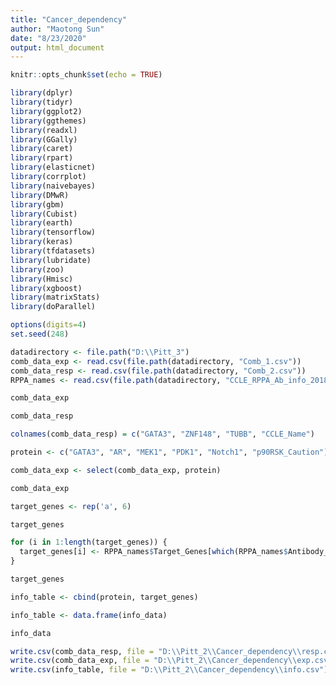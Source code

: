 ---
title: "Cancer_dependency"
author: "Maotong Sun"
date: "8/23/2020"
output: html_document
---

```{r setup, include=FALSE}
knitr::opts_chunk$set(echo = TRUE)
```

```{r warning=FALSE, message=FALSE}
library(dplyr)
library(tidyr)
library(ggplot2)
library(ggthemes)
library(readxl)
library(GGally)
library(caret)
library(rpart)
library(elasticnet)
library(corrplot)
library(naivebayes)
library(DMwR)
library(gbm)
library(Cubist)
library(earth)
library(tensorflow)
library(keras)
library(tfdatasets)
library(lubridate)
library(zoo)
library(Hmisc)
library(xgboost)
library(matrixStats)
library(doParallel)

options(digits=4)
set.seed(248)
```

```{r}
datadirectory <- file.path("D:\\Pitt_3")
comb_data_exp <- read.csv(file.path(datadirectory, "Comb_1.csv"))
comb_data_resp <- read.csv(file.path(datadirectory, "Comb_2.csv"))
RPPA_names <- read.csv(file.path(datadirectory, "CCLE_RPPA_Ab_info_20181226.csv"))
```

```{r}
comb_data_exp
```

```{r}
comb_data_resp
```
```{r}
colnames(comb_data_resp) = c("GATA3", "ZNF148", "TUBB", "CCLE_Name")
```

```{r}
protein <- c("GATA3", "AR", "MEK1", "PDK1", "Notch1", "p90RSK_Caution")
```

```{r}
comb_data_exp <- select(comb_data_exp, protein)
```
```{r}
comb_data_exp
```

```{r}
target_genes <- rep('a', 6)
```

```{r}
target_genes
```
```{r}
for (i in 1:length(target_genes)) {
  target_genes[i] <- RPPA_names$Target_Genes[which(RPPA_names$Antibody_Name == names(comb_data_exp)[i])]
}
```

```{r}
target_genes
```

```{r}
info_table <- cbind(protein, target_genes)
```

```{r}
info_table <- data.frame(info_data)
```

```{r}
info_data
```

```{r}
write.csv(comb_data_resp, file = "D:\\Pitt_2\\Cancer_dependency\\resp.csv")
write.csv(comb_data_exp, file = "D:\\Pitt_2\\Cancer_dependency\\exp.csv")
write.csv(info_table, file = "D:\\Pitt_2\\Cancer_dependency\\info.csv")
```
















































































































